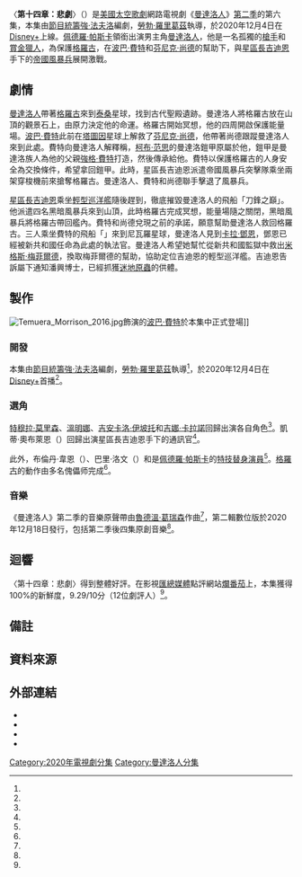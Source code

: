 {{noteTA
|G1=TV
|G2=Show
|G3=LI
|G4=movie
|1=zh-hk:星球大戰;zh-tw:星際大戰;zh-cn:星球大战;
}}
{{Infobox television episode
| title          = 〈第十四章：悲劇〉<br />{{small|{{lang|en|''Chapter 14: The Tragedy''}}}}
| series         = [[曼達洛人_(電視劇)|曼達洛人]]
| image          = Chapter 14 The Tragedy poster.jpg
| image_alt      = 
| caption        = [[曼達洛人_(星際大戰角色)|曼達洛人]]帶著[[格羅古|格羅古]]前往[[Tython|泰桑]]星球山頂上古代聖殿遺跡的觀景石
| season         = 2
| episode        = 6
| director       = [[勞勃·羅里葛茲|勞勃·羅里葛茲]]
| writer         = [[強·法夫洛|強·法夫洛]]
| producer       = 強·法夫洛
| music          = <!-- For featured songs, not the composer -->
| photographer   = {{le|大衛·克萊因 (攝影師)|Dave Klein (cinematographer)|大衛·克萊因}}
| editor         = 安德魯·S·艾森（{{lang|en|Andrew S. Eisen}}）
| release_date   = {{Start date|2020|12|4}}
| length         = 32分鐘
| guests_title   = 聯合主演
| guests         = 
* [[特穆拉·莫里森|特穆拉·莫里森]] 飾 [[波巴·費特|波巴·費特]]
* [[溫明娜|溫明娜]] 飾 [[芬尼克·尚德|芬尼克·尚德]]
* [[吉安卡洛·伊坡托|吉安卡洛·伊坡托]] 飾 [[星區長吉迪恩|星區長吉迪恩]]
* [[吉娜·卡拉諾|吉娜·卡拉諾]] 飾 [[卡拉·鄧恩|卡拉·鄧恩]]
| prev           = [[第十三章：絕地武士|第十三章：絕地武士]]
| next           = [[第十五章：信徒|第十五章：信徒]]
| episode_list   = [[曼達洛人集數列表|曼達洛人集數列表]]
}}

〈'''第十四章：悲劇'''〉（{{lang-en|''Chapter 14: The Tragedy''}}）是[[美國|美國]][[太空歌劇|太空歌劇]]網路電視劇《[[曼達洛人_(電視劇)|曼達洛人]]》[[曼達洛人_(第二季)|第二季]]的第六集，本集由[[節目統籌|節目統籌]][[強·法夫洛|強·法夫洛]]編劇，[[勞勃·羅里葛茲|勞勃·羅里葛茲]]執導，於2020年12月4日在[[Disney+|Disney+]]上線。[[佩德羅·帕斯卡|佩德羅·帕斯卡]]領銜出演男主角[[曼達洛人_(星際大戰角色)|曼達洛人]]，他是一名孤獨的[[槍手|槍手]]和[[賞金獵人|賞金獵人]]，為保護[[格羅古|格羅古]]，在[[波巴·費特|波巴·費特]]和[[芬尼克·尚德|芬尼克·尚德]]的幫助下，與[[星區長吉迪恩|星區長吉迪恩]]手下的[[帝國風暴兵|帝國風暴兵]]展開激戰。

== 劇情 ==
[[曼達洛人_(星際大戰角色)|曼達洛人]]帶著[[格羅古|格羅古]]來到[[Tython|泰桑]]星球，找到古代聖殿遺跡。曼達洛人將格羅古放在山頂的觀景石上，由原力決定他的命運。格羅古開始冥想，他的四周開啟保護能量場。[[波巴·費特|波巴·費特]]此前在[[塔圖因|塔圖因]]星球上解救了[[芬尼克·尚德|芬尼克·尚德]]{{efn|參見〈[[第五章：槍手|第五章：槍手]]〉。}}，他帶著尚德跟蹤曼達洛人來到此處。費特向曼達洛人解釋稱，[[柯布·范思|柯布·范思]]的曼達洛鎧甲原屬於他，鎧甲是曼達洛族人為他的父親[[強格·費特|強格·費特]]打造，然後傳承給他。費特以保護格羅古的人身安全為交換條件，希望拿回鎧甲。此時，星區長吉迪恩派遣帝國風暴兵突擊隊乘坐兩架穿梭機前來搶奪格羅古。曼達洛人、費特和尚德聯手擊退了風暴兵。

[[星區長吉迪恩|星區長吉迪恩]]乘坐[[輕型巡洋艦|輕型巡洋艦]]隨後趕到，徹底摧毀曼達洛人的飛船「刀鋒之巔」。他派遣四名黑暗風暴兵來到山頂，此時格羅古完成冥想，能量場隨之關閉，黑暗風暴兵將格羅古帶回艦內。費特和尚德兌現之前的承諾，願意幫助曼達洛人救回格羅古。三人乘坐費特的飛船「{{le|奴隸一號|Slave I}}」來到尼瓦羅星球，曼達洛人見到[[卡拉·鄧恩|卡拉·鄧恩]]，鄧恩已經被新共和國任命為此處的執法官。曼達洛人希望她幫忙從新共和國監獄中救出[[米格斯·梅菲爾德|米格斯·梅菲爾德]]，換取梅菲爾德的幫助，協助定位吉迪恩的輕型巡洋艦。吉迪恩告訴屬下通知潘興博士，已經抓獲[[Midichlorian|迷地原蟲]]的供體。

== 製作 ==
[[Image:Temuera_Morrison_2016.jpg|thumb]]飾演的[[波巴·費特|波巴·費特]]於本集中正式登場{{efn|[[波巴·費特|波巴·費特]]此前客串出現於〈[[第五章：槍手|第五章：槍手]]〉和〈[[第九章：執法官|第九章：執法官]]〉中，但是在這兩集中未透露具體角色身份。}}]]
=== 開發 ===
本集由[[節目統籌|節目統籌]][[強·法夫洛|強·法夫洛]]編劇，[[勞勃·羅里葛茲|勞勃·羅里葛茲]]執導<ref name="Rodriguez" />，於2020年12月4日在[[Disney+|Disney+]]首播<ref name="ReleaseDate" />。

=== 選角 ===
[[特穆拉·莫里森|特穆拉·莫里森]]、[[溫明娜|溫明娜]]、[[吉安卡洛·伊坡托|吉安卡洛·伊坡托]]和[[吉娜·卡拉諾|吉娜·卡拉諾]]回歸出演各自角色<ref name="Cast" />。凱蒂·奧布萊恩（{{lang|en|Katy O'Brian}}）回歸出演星區長吉迪恩手下的通訊官<ref name="Cast" />。

此外，布倫丹·韋恩（{{lang|en|Brendan Wayne}}）、巴里·洛文（{{lang|en|Barry Lowin}}）和{{le|拉夫·克羅德·多斯·桑托斯|Lateef Crowder dos Santos|拉夫·克羅德}}是[[佩德羅·帕斯卡|佩德羅·帕斯卡]]的[[特技演員|特技替身演員]]<ref name="StuntDouble" />。[[格羅古|格羅古]]的動作由多名傀儡师完成<ref name="Child" />。

=== 音樂 ===
《曼達洛人》第二季的音樂原聲帶由[[魯德溫·葛瑞森|魯德溫·葛瑞森]]作曲<ref name="NewThemes" />，第二輯數位版於2020年12月18日發行，包括第二季後四集原創音樂<ref name="Vol2" />。

== 迴響 ==
〈第十四章：悲劇〉得到整體好評。在影視[[匯總媒體|匯總媒體]]點評網站[[爛番茄|爛番茄]]上，本集獲得100%的新鮮度，9.29/10分（12位劇評人）<ref name="RT" />。

== 備註 ==
{{reflist|group=lower-alpha}}

== 資料來源 ==
{{Reflist|30em|refs=

<ref name="Rodriguez">{{cite web |date=2020-05-04 |first=Erik |last=Pedersen |title='The Mandalorian' Season 2: Robert Rodriguez Confirmed As Director |url=https://deadline.com/2020/05/the-mandalorian-season-2-robert-rodriguez-director-disney-plus-baby-yoda-1202926123/ |website=[[Deadline_Hollywood|Deadline Hollywood]] |language=en-US}}</ref>

<ref name="ReleaseDate">{{cite web |date=2020-12-03 |first=Mae |last=Abdulbaki |title=The Mandalorian Season 2 Episode 6: Release date |url=https://www.inverse.com/entertainment/mandalorian-season-2-episode-6-release-date-time-chapter-14 |website=Inverse |access-date=2020-12-04 |language=en-US}}</ref>

<ref name="Cast">{{cite web |url=https://screenrant.com/mandalorian-season-2-episode-6-cast-cameos-characters/ |title=The Mandalorian Season 2, Episode 6 Cast & Cameos Guide |last=Dumaraog |first=Ana |work=Screen Rant |date=2020-12-04 |access-date=2020-12-04 |language=en-US}}</ref>

<ref name="StuntDouble">{{Cite web |url=https://www.vulture.com/2019/12/the-mandalorian-pedro-pascal-double-stunt-performer.html |title=So, Who's Really Under the Mandalorian's Helmet? |last=Miller |first=Liz Shannon |date=2019-12-09 |website=Vulture |access-date=2019-12-09 |archive-url=https://web.archive.org/web/20191209223508/https://www.vulture.com/2019/12/the-mandalorian-pedro-pascal-double-stunt-performer.html |archive-date=2019-12-09|language=en-US}}</ref>

<ref name="Child">{{Cite web |url=https://www.newsweek.com/mandalorian-baby-yoda-child-puppet-cgi-disney-plus-werner-herzog-1474991 |title='The Mandalorian': Show Crew on How They Made 'Baby Yoda' |last=Spencer |first=Samuel |date=2019-12-02 |accessdate=2020-06-28 |website=newsweek.com |archive-url=https://web.archive.org/web/20191208002313/https://www.newsweek.com/mandalorian-baby-yoda-child-puppet-cgi-disney-plus-werner-herzog-1474991 |archive-date=2019-12-08 |dead-url=no |language=en-US}}</ref>

<ref name="NewThemes">{{Cite web|last=Burlingame|first=Jon|date=2020-10-30|title=As ‘Mandalorian’ Returns for Second Season, Composer Ludwig Goransson Hints at New Themes|url=https://variety.com/2020/music/news/mandalorian-music-composer-ludwig-goransson-interview-1234819443/|access-date=2020-10-31|website=Variety|language=en-US|archive-date=2020-10-31|archive-url=https://web.archive.org/web/20201031024005/https://variety.com/2020/music/news/mandalorian-music-composer-ludwig-goransson-interview-1234819443/|dead-url=no}}</ref>

<ref name="Vol2">{{Cite web |url=https://music.apple.com/us/album/the-mandalorian-season-2-vol-2-chapters-13-16-original-score/1544535259 |title=The Mandalorian: Season 2 - Vol. 2 (Chapters 13-16) [Original Score] |date=2020-12-18 |website=[[Apple_Music|Apple Music]] |publisher=[[Apple_Inc.|Apple Inc.]] |access-date=2020-12-18 |language=en-US |archive-date=2020-12-18 |archive-url=https://web.archive.org/web/20201218195533/https://music.apple.com/us/album/the-mandalorian-season-2-vol-2-chapters-13-16-original-score/1544535259 |dead-url=no }}</ref>

<ref name="RT">{{Cite web |title=The Mandalorian - Season 2 Episode 6 |url=https://www.rottentomatoes.com/tv/the_mandalorian/s02/e06 |website=[[Rotten_Tomatoes|Rotten Tomatoes]] |publisher=[[Fandango_Media|Fandango Media]] |access-date=2020-12-04 |language=en-US}}</ref>

}}

== 外部連結 ==
*{{Official|https://www.starwars.com/series/the-mandalorian}}
*{{Disney+ series}}
*{{IMDb title|13052868}}
*{{Wookieepedia|The Mandalorian Chapter 14|〈第十四章：悲劇〉}}

{{The Mandalorian}}

{{DEFAULTSORT:Chapter 14: The Tragedy}}
[[Category:2020年電視劇分集|Category:2020年電視劇分集]]
[[Category:曼達洛人分集|Category:曼達洛人分集]]